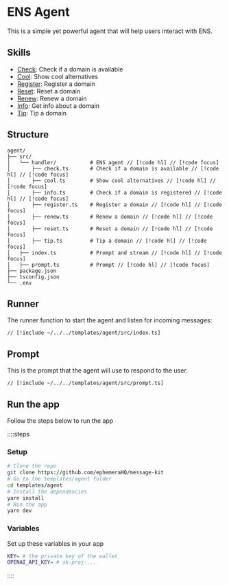 # ENS Agent

This is a simple yet powerful agent that will help users interact with ENS.

## Skills

- [Check](/templates/agent/handlers/check): Check if a domain is available
- [Cool](/templates/agent/handlers/cool): Show cool alternatives
- [Register](/templates/agent/handlers/register): Register a domain
- [Reset](/templates/agent/handlers/reset): Reset a domain
- [Renew](/templates/agent/handlers/renew): Renew a domain
- [Info](/templates/agent/handlers/info): Get info about a domain
- [Tip](/templates/agent/handlers/tip): Tip a domain

## Structure

```
agent/
├── src/
│   └── handler/           # ENS agent // [!code hl] // [!code focus]
│       ├── check.ts       # Check if a domain is available // [!code hl] // [!code focus]
│       ├── cool.ts        # Show cool alternatives // [!code hl] // [!code focus]
│       ├── info.ts        # Check if a domain is registered // [!code hl] // [!code focus]
│       ├── register.ts    # Register a domain // [!code hl] // [!code focus]
│       ├── renew.ts       # Renew a domain // [!code hl] // [!code focus]
│       ├── reset.ts       # Reset a domain // [!code hl] // [!code focus]
│       ├── tip.ts         # Tip a domain // [!code hl] // [!code focus]
│   ├── index.ts           # Prompt and stream // [!code hl] // [!code focus]
│   ├── prompt.ts          # Prompt // [!code hl] // [!code focus]
├── package.json
├── tsconfig.json
└── .env
```

## Runner

The runner function to start the agent and listen for incoming messages:

```tsx [src/index.ts]
// [!include ~/../../templates/agent/src/index.ts]
```

## Prompt

This is the prompt that the agent will use to respond to the user.

```tsx [src/prompt.ts]
// [!include ~/../../templates/agent/src/prompt.ts]
```

## Run the app

Follow the steps below to run the app

::::steps

### Setup

```bash [cmd]
# Clone the repo
git clone https://github.com/ephemeraHQ/message-kit
# Go to the templates/agent folder
cd templates/agent
# Install the dependencies
yarn install
# Run the app
yarn dev
```

### Variables

Set up these variables in your app

```bash [.env]
KEY= # the private key of the wallet
OPENAI_API_KEY= # sk-proj-...
```

::::

